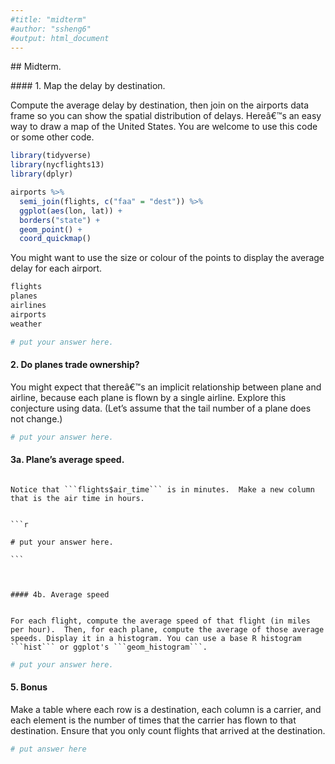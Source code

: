 ```yaml
---
#title: "midterm"
#author: "ssheng6"
#output: html_document
---
```

  
  ## Midterm.
  
  #### 1.  Map the delay by destination.
  
  Compute the average delay by destination, then join on the airports data frame so you can show the spatial distribution of delays. Hereâ€™s an easy way to draw a map of the United States.  You are welcome to use this code or some other code. 

```r
library(tidyverse)
library(nycflights13)
library(dplyr)

airports %>%
  semi_join(flights, c("faa" = "dest")) %>%
  ggplot(aes(lon, lat)) +
  borders("state") +
  geom_point() +
  coord_quickmap()
```

You might want to use the size or colour of the points to display the average delay for each airport.

```r

flights
planes
airlines
airports
weather

# put your answer here.
```


#### 2.   Do planes trade ownership?

You might expect that thereâ€™s an implicit relationship between plane and airline, because each plane is flown by a single airline. Explore this conjecture using data. (Let's assume that the tail number of a plane does not change.)

```r
# put your answer here. 
```


#### 3a.  Plane's average speed.
                                                                                                                                                                          
                                                                                                                                                                          Notice that ```flights$air_time``` is in minutes.  Make a new column that is the air time in hours. 
                                                                                                                                                                          
                                                                                                                                                                          ```r
                                                                                                                                                                          # put your answer here.  
                                                                                                                                                                          ```
                                                                                                                                                                          
                                                                                                                                                                          
                                                                                                                                                                          #### 4b. Average speed
                                                                                                                                                                          
                                                                                                                                                                          For each flight, compute the average speed of that flight (in miles per hour).  Then, for each plane, compute the average of those average speeds. Display it in a histogram. You can use a base R histogram ```hist``` or ggplot's ```geom_histogram```. 

```r
# put your answer here.  
```




#### 5. Bonus

Make a table where each row is a destination, each column is a carrier, and each element is the number of times that the carrier has flown to that destination.  Ensure that you only count flights that arrived at the destination. 

```r
# put answer here
```
